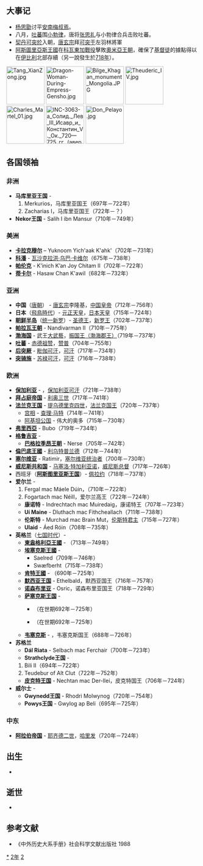 {{yearTOC|722|唐'''[[开元|开元]]十年'''；日本'''[[養老_(日本年號)|養老]]六年'''；渤海国'''[[仁安_(渤海)|仁安]]三年'''}}

== 大事记 ==
*[[杨思勖|杨思勖]]讨平[[安南|安南]][[梅叔鸾|梅叔焉]]。
*八月，[[吐蕃|吐蕃]]围[[小勃律|小勃律]]，唐将[[张思礼|张思礼]]与小勃律合兵击败吐蕃。
*[[契丹|契丹]][[可突於|可突於]]入朝，[[唐玄宗|唐玄宗]]拜[[可突于|可突于]]左羽林將軍
*[[阿斯圖里亞斯王國|阿斯圖里亞斯王國]]在[[科瓦東加戰役|科瓦東加戰役]]擊敗[[奧米亞王朝|奧米亞王朝]]，確保了[[基督徒|基督徒]]的據點得以在[[伊比利|伊比利]]北部存續（另一說發生於[[718年|718年]]）。

[[File:Tang_XianZong.jpg|100px]]
[[File:Dragon-Woman-During-Empress-Gensho.jpg|100px]]
[[File:Bilge_Khagan_monument_Mongolia.JPG|100px]]
[[File:Theuderic_IV.jpg|100px]]
[[File:Charles_Martel_01.jpg|100px]]
[[File:INC-3063-a_Солид._Лев_III_Исавр_и_Константин_V._Ок._720—725_гг._(аверс).png|100px]]
[[File:Don_Pelayo.jpg|100px]]

== 各国领袖 ==
===非洲===
* '''马库里亚王国''' - 
*#Merkurios，马库里亚国王（697年－722年）
*#Zacharias I，马库里亚国王（722年－？）
* '''Nekor王国''' - Salih I ibn Mansur（710年－749年）

===美洲===
*'''[[卡拉克穆尔|卡拉克穆尔]]''' – Yuknoom Yich'aak K'ahk'（702年－731年）
*'''[[科潘|科潘]]''' - [[瓦沙克拉洪·乌巴·卡维尔|瓦沙克拉洪·乌巴·卡维尔]]（675年－738年）
*'''[[帕伦克|帕伦克]]''' - Kʼinich Kʼan Joy Chitam II（702年－722年）
*'''[[蒂卡尔|蒂卡尔]]''' - Hasaw Chan K'awil（682年－732年）

===亚洲===
*'''中国'''（[[唐朝|唐朝]]） - [[唐玄宗|唐玄宗]]李隆基，[[唐朝君主列表|中国皇帝]]（712年－756年）
*'''日本'''（[[飛鳥時代|飛鳥時代]]）- [[元正天皇|元正天皇]]，[[天皇|日本天皇]]（715年－724年）
*'''[[朝鲜半岛|朝鲜半岛]]'''（[[统一新罗|统一新罗]]）- [[圣德王|圣德王]]，[[新羅君主列表|新罗王]]（702年－737年）
*'''[[帕拉瓦王朝|帕拉瓦王朝]]''' - Nandivarman II（710年－775年）
*'''[[渤海国|渤海国]]''' - 武王[[大武藝|大武藝]]，[[渤海国君主列表|振国王（渤海郡王）]]（719年－737年）
*'''[[吐蕃|吐蕃]]''' - [[赤德祖赞|赤德祖赞]]，[[吐蕃君主列表|赞普]]（704年－755年）
* '''[[后突厥|后突厥]]''' - [[毗伽可汗|毗伽可汗]]，[[突厥可汗列表|可汗]]（717年－734年）
* '''[[突骑施|突骑施]]''' - [[苏禄可汗|苏禄可汗]]，[[可汗|可汗]]（716年－738年）
===欧洲===
*'''[[保加利亚第一帝国|保加利亚]]''' - {{link-en|科尔梅希|Kormesiy}}，[[保加利亚君主列表|保加利亚可汗]]（721年－738年）
*'''[[東羅馬帝國|拜占庭帝国]]''' - [[利奥三世_(拜占庭)|利奥三世]]（717年－741年）
*'''[[法兰克王国|法兰克王国]]''' - [[提乌德里克四世|提乌德里克四世]]，[[法兰克国王列表|法兰克国王]]（720年－737年）
**[[宫相|宫相]] - [[查理·马特|查理·马特]]（714年－741年）
**[[阿基坦公爵|阿基坦公国]] - 伟大的奥多（715年－730年）
*'''[[弗里西亞|弗里西亞]]''' - Bubo（719年－734年）
*'''[[格魯吉亞歷史|格鲁吉亚]]''' -
**'''[[巴格拉季昂王朝|巴格拉季昂王朝]]''' - Nerse（705年－742年）
*'''[[倫巴底王國|倫巴底王國]]''' - [[利乌特普兰德_(君主)|利乌特普兰德]]（712年－744年）
*'''[[塞尔维亚|塞尔维亚]]''' - Ratimir，[[塞尔维亚君主列表|塞尔维亚统治者]]（700年－730年）
*'''[[威尼斯共和国|威尼斯共和国]]''' - [[马塞洛·特加利亚诺|马塞洛·特加利亚诺]]，[[威尼斯总督|威尼斯总督]]（717年－726年）
*西班牙（'''[[阿斯图里亚斯王国|阿斯图里亚斯王国]]'''）- [[佩拉约|佩拉约]]（718年－737年）
*'''爱尔兰''' - 
*#Fergal mac Máele Dúin，{{link-en|爱尔兰高王|List of High Kings of Ireland}}（710年－722年）
*#Fogartach mac Néill，爱尔兰高王（722年－724年）
**'''康诺特''' - Indrechtach mac Muiredaig，康诺特王（707年－723年）
**'''Uí Maine''' - Dluthach mac Fithcheallach（711年－738年）
**'''伦斯特''' -  Murchad mac Brain Mut，[[伦斯特君主列表|伦斯特君主]]（715年－727年）
**'''Ulaid''' - Áed Róin（708年－735年）
*'''英格兰'''（[[七国时代|七国时代]]）- 
**'''[[東盎格利亞王國|東盎格利亞王國]]''' - {{link-en|埃爾夫瓦爾德 (東盎格利亞)|Ælfwald of East Anglia|埃爾夫瓦爾德}}（713年－749年）
**'''[[埃塞克斯王國|埃塞克斯王國]]''' - 
***Saelred（709年－746年）
***Swæfberht（715年－738年）
**'''[[肯特王國|肯特王國]]''' - {{link-en|威特瑞德|Wihtred of Kent}}（690年－725年）
**'''[[麥西亞王國|默西亚王国]]''' - Ethelbald，默西亚国王（716年－757年）
**'''[[诺森布里亚|诺森布里亚]]''' - Osric，诺森布里亚国王（718年－729年）
**'''[[萨塞克斯王国|萨塞克斯王国]]''' -
***{{link-en|内特尔姆|Nothelm of Sussex}} （在世期692年－725年）
***{{link-en|沃茨|Watt of Sussex}}（在世期692年－725年）
**'''[[韦塞克斯|韦塞克斯]]''' - {{link-en|伊尼 (威塞克斯)|Ine of Wessex|伊尼}}，韦塞克斯国王（688年－726年）
*'''苏格兰'''
**'''Dál Riata''' - Selbach mac Ferchair（700年－723年）
**'''Strathclyde王国''' - 
*#Bili II（694年－722年）
*#Teudebur of Alt Clut（722年－752年）
**'''[[皮克特人|皮克特王国]]''' - Nechtan mac Der-Ilei，皮克特国王（706年－724年）
*'''威尔士''' -
**'''Gwynedd王国''' - Rhodri Molwynog（720年－754年）
**'''Powys王国''' - Gwylog ap Beli（695年－725年）

===中东===
*'''[[阿拉伯帝国|阿拉伯帝国]]''' - [[耶齐德二世|耶齐德二世]]，[[倭马亚王朝|哈里发]]（720年－724年）

== 出生 ==
*

== 逝世 ==
{{Wikisource year mention}}
*

==参考文献==
{{reflist}}
*《中外历史大系手册》社会科学文献出版社 1988

[[Category:722年|*]]
[[Category:720年代|2年]]
[[Category:8世纪各年|2]]